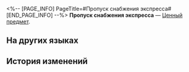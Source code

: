 <%-- [PAGE_INFO]
PageTitle=#Пропуск снабжения экспресса#
[END_PAGE_INFO] --%>
{{Предмет Инфобокс
|id          = 300101
|Изображение = Предмет Пропуск снабжения экспресса.png
|Тип         = Ценный предмет
|Инвентарь   = Ценные предметы
|Редкость    = 4
|Эффект      = 
|Описание    = Припасы из экспресса для Первопроходцев. Можно получить по пропуску.
}}
{{Описание|''«Уважаемый проводник, можно нам не пробивать в карточках дырки? Я хочу собрать из них коллекцию».''}}
'''Пропуск снабжения экспресса''' — [[Ценный предмет]].

==На других языках==
{{На других языках
|en   = Express Supply Pass
|zhs  = 列车补给凭证
|zht  = 列車補給憑證
|ja   = 列車補給標章
|ko   = 열차 보급 허가증
|es   = Pase de suministros del Expreso
|fr   = Pass d'approvisionnement de l'Express
|ru   = Пропуск снабжения экспресса
|th   = บัตรกำนัลเสบียงรถไฟ
|vi   = Chứng Nhận Tiếp Tế Đội Tàu
|de   = Express-Versorgungspass
|id   = Express Supply Pass
|pt   = Passe de Suprimento do Expresso
}}

==История изменений==
{{История изменений|3.5}}